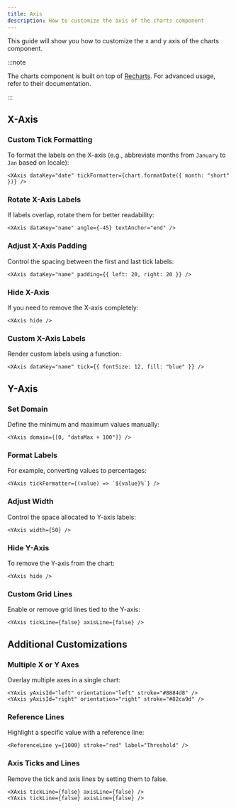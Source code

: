 ```yaml
---
title: Axis
description: How to customize the axis of the charts component
---
```


This guide will show you how to customize the x and y axis of the charts
component.

:::note

The charts component is built on top of [Recharts](https://recharts.org). For
advanced usage, refer to their documentation.

:::

## X-Axis

### Custom Tick Formatting

To format the labels on the X-axis (e.g., abbreviate months from `January` to
`Jan` based on locale):

```tsx
<XAxis dataKey="date" tickFormatter={chart.formatDate({ month: "short" })} />
```

### Rotate X-Axis Labels

If labels overlap, rotate them for better readability:

```tsx
<XAxis dataKey="name" angle={-45} textAnchor="end" />
```

### Adjust X-Axis Padding

Control the spacing between the first and last tick labels:

```tsx
<XAxis dataKey="name" padding={{ left: 20, right: 20 }} />
```

### Hide X-Axis

If you need to remove the X-axis completely:

```tsx
<XAxis hide />
```

### Custom X-Axis Labels

Render custom labels using a function:

```tsx
<XAxis dataKey="name" tick={{ fontSize: 12, fill: "blue" }} />
```

## Y-Axis

### Set Domain

Define the minimum and maximum values manually:

```tsx
<YAxis domain={[0, "dataMax + 100"]} />
```

### Format Labels

For example, converting values to percentages:

```tsx
<YAxis tickFormatter={(value) => `${value}%`} />
```

### Adjust Width

Control the space allocated to Y-axis labels:

```tsx
<YAxis width={50} />
```

### Hide Y-Axis

To remove the Y-axis from the chart:

```tsx
<YAxis hide />
```

### Custom Grid Lines

Enable or remove grid lines tied to the Y-axis:

```tsx
<YAxis tickLine={false} axisLine={false} />
```

## Additional Customizations

### Multiple X or Y Axes

Overlay multiple axes in a single chart:

```tsx
<YAxis yAxisId="left" orientation="left" stroke="#8884d8" />
<YAxis yAxisId="right" orientation="right" stroke="#82ca9d" />
```

### Reference Lines

Highlight a specific value with a reference line:

```tsx
<ReferenceLine y={1000} stroke="red" label="Threshold" />
```

### Axis Ticks and Lines

Remove the tick and axis lines by setting them to false.

```tsx
<XAxis tickLine={false} axisLine={false} />
<YAxis tickLine={false} axisLine={false} />
```
